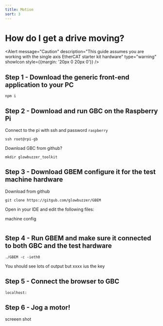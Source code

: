 ```yaml
---
title: Motion
sort: 3
---
```



# How do I get a drive moving?


<Alert message="Caution" description="This guide assumes you are working with the single axis EtherCAT starter kit hardware" type="warning" showIcon style={{margin: '20px 0 20px 0'}} />


## Step 1 - Download the generic front-end application to your PC
````shell
npm i
````
## Step 2 - Download and run GBC on the Raspberry Pi
Connect to the pi with ssh and password `raspberry`
````shell
ssh root@rpi-gb
````
Download GBC from github?
````shell
mkdir glowbuzzer_toolkit
````

## Step 3 - Download GBEM configure it for the test machine hardware
Download from github
````shell
git clone https://gitgub.com/glowbuzzer/GBEM

````
Open in your IDE and edit the following files:

machine config



````shell
````

## Step 4 - Run GBEM and make sure it connected to both GBC and the test hardware
````shell
./GBEM -c -ieth0
````

You should see lots of output but xxxx ius the key


## Step 5 - Connect the browser to GBC

`localhost:`

## Step 6 - Jog a motor!

screeen shot

